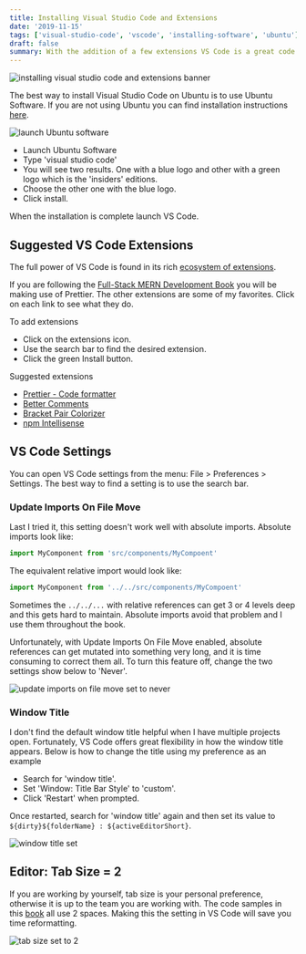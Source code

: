 ```yaml
---
title: Installing Visual Studio Code and Extensions
date: '2019-11-15'
tags: ['visual-studio-code', 'vscode', 'installing-software', 'ubuntu']
draft: false
summary: With the addition of a few extensions VS Code is a great code editor.
---
```


![installing visual studio code and extensions banner](/static/images/installing-visual-studio-code-and-estensions/installing-visual-studio-code-and-extensions.banner.png)

The best way to install Visual Studio Code on Ubuntu is to use Ubuntu Software. If you are not using Ubuntu you can find installation instructions [here](https://code.visualstudio.com/).

![launch Ubuntu software](/static/images/installing-visual-studio-code-and-estensions/launch-ubuntu-software.png)

- Launch Ubuntu Software
- Type 'visual studio code'
- You will see two results. One with a blue logo and other with a green logo which is the 'insiders' editions.
- Choose the other one with the blue logo.
- Click install.

When the installation is complete launch VS Code.

## Suggested VS Code Extensions

The full power of VS Code is found in its rich [ecosystem of extensions](https://marketplace.visualstudio.com/vscode).

If you are following the [Full-Stack MERN Development Book](https://klequis.io/full-stack-mern-development-series/) you will be making use of Prettier. The other extensions are some of my favorites. Click on each link to see what they do.

To add extensions

- Click on the extensions icon.
- Use the search bar to find the desired extension.
- Click the green Install button.

Suggested extensions

- [Prettier - Code formatter](https://marketplace.visualstudio.com/items?itemName=esbenp.prettier-vscode)
- [Better Comments](https://marketplace.visualstudio.com/items?itemName=aaron-bond.better-comments)
- [Bracket Pair Colorizer](https://marketplace.visualstudio.com/items?itemName=CoenraadS.bracket-pair-colorizer)
- [npm Intellisense](https://marketplace.visualstudio.com/items?itemName=christian-kohler.npm-intellisense)

## VS Code Settings

You can open VS Code settings from the menu: File > Preferences > Settings. The best way to find a setting is to use the search bar.

### Update Imports On File Move

Last I tried it, this setting doesn't work well with absolute imports. Absolute imports look like:

```js
import MyComponent from 'src/components/MyCompoent'
```

The equivalent relative import would look like:

```js
import MyComponent from '../../src/components/MyCompoent'
```

Sometimes the `../../...` with relative references can get 3 or 4 levels deep and this gets hard to maintain. Absolute imports avoid that problem and I use them throughout the book.

Unfortunately, with Update Imports On File Move enabled, absolute references can get mutated into something very long, and it is time consuming to correct them all. To turn this feature off, change the two settings show below to 'Never'.

![update imports on file move set to never](/static/images/installing-visual-studio-code-and-estensions/update-imports-on-file-move.never.png)

### Window Title

I don't find the default window title helpful when I have multiple projects open. Fortunately, VS Code offers great flexibility in how the window title appears. Below is how to change the title using my preference as an example

- Search for 'window title'.
- Set 'Window: Title Bar Style' to 'custom'.
- Click 'Restart' when prompted.

Once restarted, search for 'window title' again and then set its value to `${dirty}${folderName} : ${activeEditorShort}`.

![window title set](/static/images/installing-visual-studio-code-and-estensions/window-title-set.png)

## Editor: Tab Size = 2

If you are working by yourself, tab size is your personal preference, otherwise it is up to the team you are working with. The code samples in this [book](https://klequis.io/full-stack-mern-development-series/) all use 2 spaces. Making this the setting in VS Code will save you time reformatting.

![tab size set to 2](/static/images/installing-visual-studio-code-and-estensions/tab-size.png)
